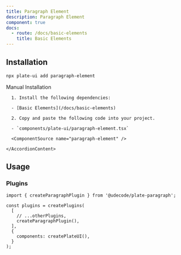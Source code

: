 ```yaml
---
title: Paragraph Element
description: Paragraph Element
component: true
docs:
  - route: /docs/basic-elements
    title: Basic Elements
---
```


<ComponentPreview name="playground-demo" id="basicnodes" />

## Installation

```bash
npx plate-ui add paragraph-element
```

<Accordion type="single" collapsible>
  <AccordionItem value="manual-installation">
    <AccordionTrigger>Manual Installation</AccordionTrigger>
    <AccordionContent>

      1. Install the following dependencies:

      - [Basic Elements](/docs/basic-elements)

      2. Copy and paste the following code into your project.

      - `components/plate-ui/paragraph-element.tsx`

      <ComponentSource name="paragraph-element" />

    </AccordionContent>

  </AccordionItem>
</Accordion>

## Usage

### Plugins

```tsx
import { createParagraphPlugin } from '@udecode/plate-paragraph';

const plugins = createPlugins(
  [
    // ...otherPlugins,
    createParagraphPlugin(),
  ],
  {
    components: createPlateUI(),
  }
);
```
